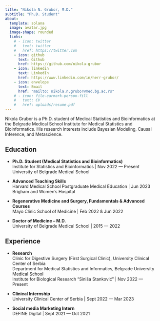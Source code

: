 ```yaml
---
title: "Nikola N. Grubor, M.D."
subtitle: "Ph.D. Student"
about:
  template: solana
  image: avatar.jpg
  image-shape: rounded
  links:
    # - icon: twitter
    #   text: twitter
    #   href: https://twitter.com
    - icon: github
      text: Github
      href: https://github.com/nikola-grubor
    - icon: linkedin
      text: LinkedIn
      href: https://www.linkedin.com/in/herr-grubor/
    - icon: envelope
      text: Email
      href: "mailto: nikola.n.grubor@med.bg.ac.rs"
    # - icon: file-earmark-person-fill
    #   text: CV
    #   href: uploads/resume.pdf
---
```


Nikola Grubor is a Ph.D. student of Medical Statistics and Bioinformatics at the Belgrade Medical School Institute for Medical Statistics and Bioinformatics. His research interests include Bayesian Modeling, Causal Inference, and Metascience.

## Education

-   **Ph.D. Student (Medical Statistics and Bioinformatics)**\
    Institute for Statistics and Bioinformatics \| Nov 2022 --- Present\
    University of Belgrade Medical School

-   **Advanced Teaching Skills**\
    Harvard Medical School Postgraduate Medical Education \| Jun 2023\
    Brigham and Women's Hospital

-   **Regenerative Medicine and Surgery, Fundamentals & Advanced Courses**\
    Mayo Clinic School of Medicine \| Feb 2022 & Jun 2022

-   **Doctor of Medicine -- M.D.**\
    University of Belgrade Medical School \| 2015 --- 2022

## Experience

-   **Research**\
    Clinic for Digestive Surgery (First Surgical Clinic), University Clinical Center of Serbia\
    Department for Medical Statistics and Informatics, Belgrade University Medical School\
    Institute for Biological Research "Siniša Stanković" \| Nov 2022 --- Present

-   **Clinical Internship**\
    University Clinical Center of Serbia \| Sept 2022 --- Mar 2023

-   **Social media Marketing Intern**\
    DEFINE Digital \| Sept 2021 --- Oct 2021
